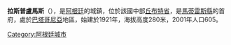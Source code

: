 {{Coord|43|43|S|67|15|W|display=title}}

'''拉斯普盧馬斯'''（{{lang-es|Las Plumas}}），是[[阿根廷|阿根廷]]的城鎮，位於該國中部[[丘布特省|丘布特省]]，是[[馬蒂雷斯縣|馬蒂雷斯縣]]的首府，處於[[巴塔哥尼亞|巴塔哥尼亞]]地區，始建於1921年，海拔高度280米，2001年人口605。

{{Argentina-geo-stub}}
[[Category:阿根廷城市|Category:阿根廷城市]]